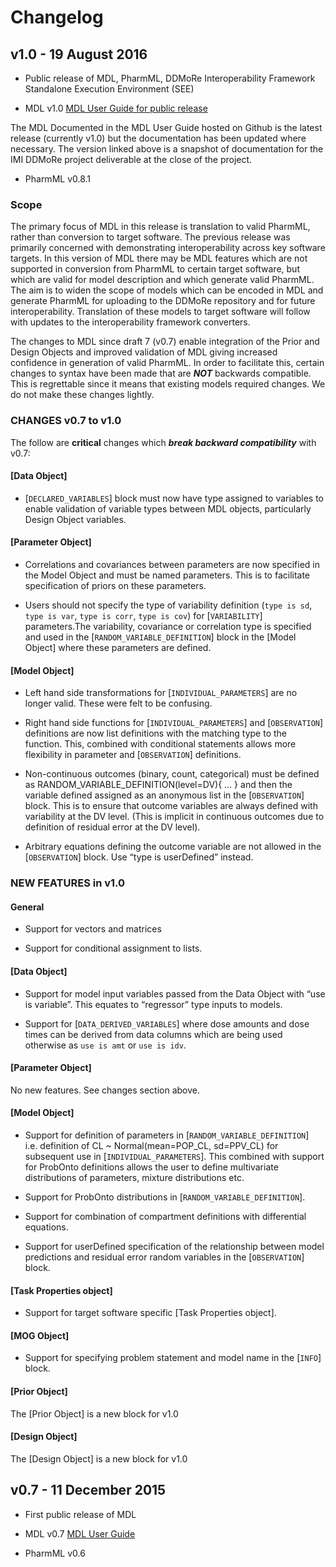 # Changelog

## v1.0 - 19 August 2016

* Public release of MDL, PharmML, DDMoRe Interoperability Framework 
Standalone Execution Environment (SEE)

* MDL v1.0
[MDL User Guide for public release](https://drive.google.com/file/d/0B7IApcUw89-edkZwMlNZRU5EWjQ/view?usp=sharing)

The MDL Documented in the MDL User Guide hosted on Github is the latest
release (currently v1.0) but the documentation has been updated where 
necessary. The version linked above is a snapshot of documentation 
for the IMI DDMoRe project deliverable at the close of the project.

* PharmML v0.8.1

### Scope
The primary focus of MDL in this release is translation to valid
PharmML, rather than conversion to target software. The previous release
was primarily concerned with demonstrating interoperability across key
software targets. In this version of MDL there may be MDL features which
are not supported in conversion from PharmML to certain target software,
but which are valid for model description and which generate valid
PharmML. The aim is to widen the scope of models which can be encoded in
MDL and generate PharmML for uploading to the DDMoRe repository and for
future interoperability. Translation of these models to target software
will follow with updates to the interoperability framework converters.

The changes to MDL since draft 7 (v0.7) enable integration of the Prior
and Design Objects and improved validation of MDL giving increased
confidence in generation of valid PharmML. In order to facilitate this,
certain changes to syntax have been made that are ***NOT*** backwards
compatible. This is regrettable since it means that existing models
required changes. We do not make these changes lightly.

### CHANGES v0.7 to v1.0
The follow are **critical** changes which 
***break backward compatibility*** with v0.7:  
  
#### [Data Object]  
* [`DECLARED_VARIABLES`] block must now have type assigned to variables
to enable validation of variable types between MDL objects, particularly
Design Object variables.

#### [Parameter Object]
- Correlations and covariances between parameters are now specified in
the Model Object and must be named parameters. This is to facilitate
specification of priors on these parameters.

- Users should not specify the type of variability definition 
(`type is sd`, `type is var`, `type is corr`,
`type is cov`) for [`VARIABILITY`] parameters.The
variability, covariance or correlation type is specified and used in the
[`RANDOM_VARIABLE_DEFINITION`] block in the [Model Object]
where these parameters are defined.

#### [Model Object]
* Left hand side transformations for [`INDIVIDUAL_PARAMETERS`] are no
longer valid. These were felt to be confusing.

* Right hand side functions for [`INDIVIDUAL_PARAMETERS`] and
[`OBSERVATION`] definitions are now list definitions with the matching
type to the function. This, combined with conditional statements allows
more flexibility in parameter and [`OBSERVATION`] definitions.

* Non-continuous outcomes (binary, count, categorical) must be defined
as RANDOM_VARIABLE_DEFINITION(level=DV){ … } and then the variable
defined assigned as an anonymous list in the [`OBSERVATION`] block. This is
to ensure that outcome variables are always defined with variability at
the DV level. (This is implicit in continuous outcomes due to definition
of residual error at the DV level).

* Arbitrary equations defining the outcome variable are not allowed in
the [`OBSERVATION`] block. Use “type is userDefined” instead.

### NEW FEATURES in v1.0

#### General
* Support for vectors and matrices

* Support for conditional assignment to lists.

#### [Data Object] 
* Support for model input variables passed from the Data Object with
“use is variable”. This equates to “regressor” type inputs to
models.

* Support for [`DATA_DERIVED_VARIABLES`] where dose amounts and dose
times can be derived from data columns which are being used otherwise as
`use is amt` or `use is idv`.

#### [Parameter Object]
No new features. See changes section above.

#### [Model Object] 
* Support for definition of parameters in
[`RANDOM_VARIABLE_DEFINITION`] i.e. definition of 
CL ~ Normal(mean=POP_CL, sd=PPV_CL) for subsequent use in
[`INDIVIDUAL_PARAMETERS`]. This combined with support for ProbOnto
definitions allows the user to define multivariate distributions of
parameters, mixture distributions etc.

* Support for ProbOnto distributions in
[`RANDOM_VARIABLE_DEFINITION`].

* Support for combination of compartment definitions with differential
equations.

* Support for userDefined specification of the relationship between
model predictions and residual error random variables in the
[`OBSERVATION`] block.

#### [Task Properties object]
* Support for target software specific [Task Properties object].

#### [MOG Object]
* Support for specifying problem statement and model name in the [`INFO`] block.

#### [Prior Object]
The [Prior Object] is a new block for v1.0

#### [Design Object]
The [Design Object] is a new block for v1.0

## v0.7 - 11 December 2015

* First public release of MDL

* MDL v0.7
[MDL User Guide](https://drive.google.com/file/d/0B7IApcUw89-eOGxVeFkyNWg5SEU/view?usp=sharing)

* PharmML v0.6

